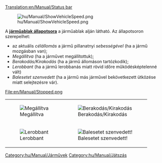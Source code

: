 [[Translation:en/Manual/Status bar]]

[[File:hu/Manual/ShowVehicleSpeed.png]]

A '''[[hu/Manual/Utasítások#adjunk-a-jarmunek-utasitast|járműablak állapotsora]]''' a járműablak alján látható. Az állapotsoron szerepelhet:
* az aktuális ''célállomás'' a jármű pillanatnyi ''sebességével'' (ha a jármű mozgásban van);
* ''Megállítva'' (ha a járművet megállítottuk);
* ''Berakodás/Kirakodás'' (ha a jármű állomáson tartózkodik);
* ''Lerobbant'' (ha a jármű lerobbanás miatt rövid időre működésképtelenné vált)
* ''Balesetet szenvedett'' (ha a jármű más járművel bekövetkezett ütközése miatt selejtezésre vár).
<gallery widths="250px">
File:en/Manual/Stopped.png
</gallery>
{|
| [[File:en/Manual/Stopped.png|frame|none|Megállítva]]
| [[File:en/Manual/Loading unloading.png|frame|none|Berakodás/Kirakodás]]
|-
| [[File:en/Manual/Broken down.png|frame|none|Lerobbant]]
| [[File:en/Manual/Crashed.png|frame|none|Balesetet szenvedett!]]
|}

[[Category:hu/Manual/Járművek]]
[[Category:hu/Manual/Játszás]]